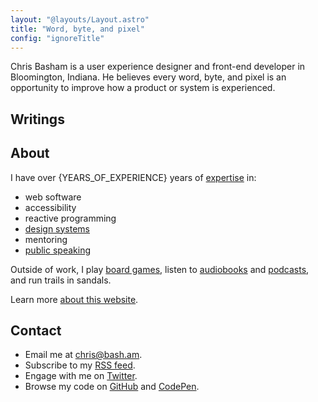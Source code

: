 ```yaml
---
layout: "@layouts/Layout.astro"
title: "Word, byte, and pixel"
config: "ignoreTitle"
---
```



Chris Basham is a user experience designer and front-end developer
in Bloomington, Indiana. He believes every word, byte, and pixel is an opportunity to improve how a product or system is experienced.

## Writings

<WritingsList />

## About

I have over {YEARS_OF_EXPERIENCE} years of [expertise](/resume) in:

- web software
- accessibility
- reactive programming
- [design systems](/design-systems)
- mentoring
- [public speaking](/talks)

Outside of work, I play [board games](/board-games), listen to [audiobooks](/books) and [podcasts](/podcasts), and run trails in sandals.

Learn more [about this website](/colophon).

## Contact

- Email me at chris@bash.am.
- Subscribe to my [RSS feed](/rss.xml).
- Engage with me on [Twitter](https://twitter.com/chrisbasham).
- Browse my code on [GitHub](https://github.com/basham) and [CodePen](https://codepen.io/basham).
